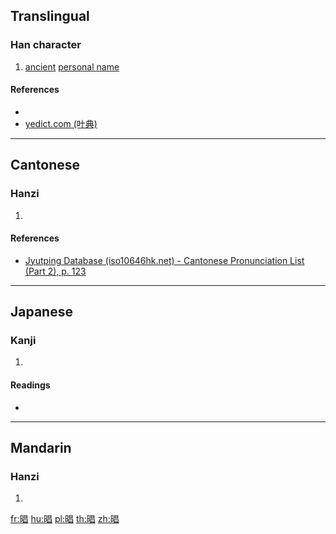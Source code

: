 {{character info/new}}
==Translingual==

===Han character===
{{Han char|rn=72|rad=日|as=08|sn=12|four=|canj=AAA,XAAA|ids=⿰日昌}}

# [[ancient]] [[personal name]]

====References====
* {{Han ref|kx=0497.311|dkj=14001|hdz=21518.090|uh=667F|ud=26239}}
* [http://yedict.com/htm/66/667F.htm yedict.com (叶典)]

----

==Cantonese==

===Hanzi===
{{yue-hanzi|jyut=[[coeng1]]|y=cheung1}}

# {{defn|lang=yue|sort=日08}}

====References====
* [http://www.iso10646hk.net/jp/document/download.jsp Jyutping Database (iso10646hk.net) - Cantonese Pronunciation List (Part 2), p. 123]

----

==Japanese==

===Kanji===
{{ja-kanji|grade=|rs=日08}}

# {{defn|lang=ja|sort=日08}}

====Readings====
* {{ja-readings|on=[[しょう]] (shō)|kun=}}

----

==Mandarin==

===Hanzi===
{{cmn-hanzi|pin=[[chāng]] ([[chang1]])|wg=ch'ang<sup>1</sup>}}

# {{defn|lang=cmn|sort=日08}}

[[fr:晿]]
[[hu:晿]]
[[pl:晿]]
[[th:晿]]
[[zh:晿]]